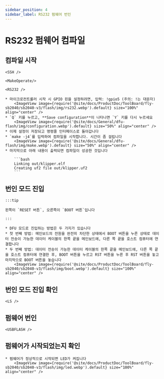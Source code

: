```yaml
---
sidebar_position: 4
sidebar_label: RS232 펌웨어 번인
---
```




# RS232 펌웨어 컴파일

## 컴파일 시작

    <SSH />

    <MakeOperate/>

    <RS232 />

    * 마이크로컨트롤러 시작 시 GPIO 핀을 설정하려면, 입력: !gpio5 (주의: !는 대문자)
        <ImageView image={require('@site/docs/ProductDoc/ToolBoard/fly-sb2040/sb2040-v3/flash/img/rs232.webp').default} size="100%" align="center" />
    * `Q` 키를 누르고, **Save configuration**이 나타나면 `Y` 키를 다시 누르세요
        <ImageView image={require('@site/docs/General/dfu-flash/img/configuration.webp').default} size="50%" align="center" />
    * 이제 설정이 저장되고 명령줄 인터페이스로 돌아갑니다
    * `make -j4`를 입력하여 컴파일을 시작합니다. 시간이 좀 걸립니다
        <ImageView image={require('@site/docs/General/dfu-flash/img/make.webp').default} size="50%" align="center" />
    * 마지막으로 아래 내용이 출력되면 컴파일이 성공한 것입니다

        ```bash
        Linking out/klipper.elf
        Creating uf2 file out/klipper.uf2
        ```


## 번인 모드 진입

    :::tip

    왼쪽이 `RESET 버튼`, 오른쪽이 `BOOT 버튼`입니다

    :::

    * DFU 모드로 진입하는 방법은 두 가지가 있습니다
    * 첫 번째 방법: 메인보드의 전원을 완전히 차단한 상태에서 BOOT 버튼을 누른 상태로 데이터 전송이 가능한 데이터 케이블의 한쪽 끝을 메인보드에, 다른 쪽 끝을 호스트 컴퓨터에 연결합니다
    * 두 번째 방법: 데이터 전송이 가능한 데이터 케이블의 한쪽 끝을 메인보드에, 다른 쪽 끝을 호스트 컴퓨터에 연결한 후, BOOT 버튼을 누르고 RST 버튼을 누른 후 RST 버튼을 놓고 마지막으로 BOOT 버튼을 놓습니다
        <ImageView image={require('@site/docs/ProductDoc/ToolBoard/fly-sb2040/sb2040-v3/flash/img/boot.webp').default} size="100%" align="center" />

## 번인 모드 진입 확인

    <LS />


## 펌웨어 번인 
    
    <USBFLASH />
    


## 펌웨어가 시작되었는지 확인

    * 펌웨어가 정상적으로 시작되면 LED가 켜집니다
        <ImageView image={require('@site/docs/ProductDoc/ToolBoard/fly-sb2040/sb2040-v3/flash/img/led.webp').default} size="100%" align="center" />

